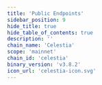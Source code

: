 ```yaml
---
title: 'Public Endpoints'
sidebar_position: 9
hide_title: true
hide_table_of_contents: true
description: ''
chain_name: 'Celestia'
scope: 'mainnet'
chain_id: 'celestia'
binary_version: 'v3.8.2'
icon_url: 'celestia-icon.svg'
---
```



<PageTitle
  iconUrl="img/celestia-icon.svg"
  title="Celestia Public Endpoints"
  chainId="celestia"
  version="v3.8.2"
/>

<PublicEndpoints
  chainId="celestia"
  primaryRpcUrl="https://celestia-rpc.noders.services"
  primaryApiUrl="https://celestia-api.noders.services"
  primaryGrpcUrl="celestia-grpc.noders.services:443"
  primaryJsonRpcUrl=""
/>